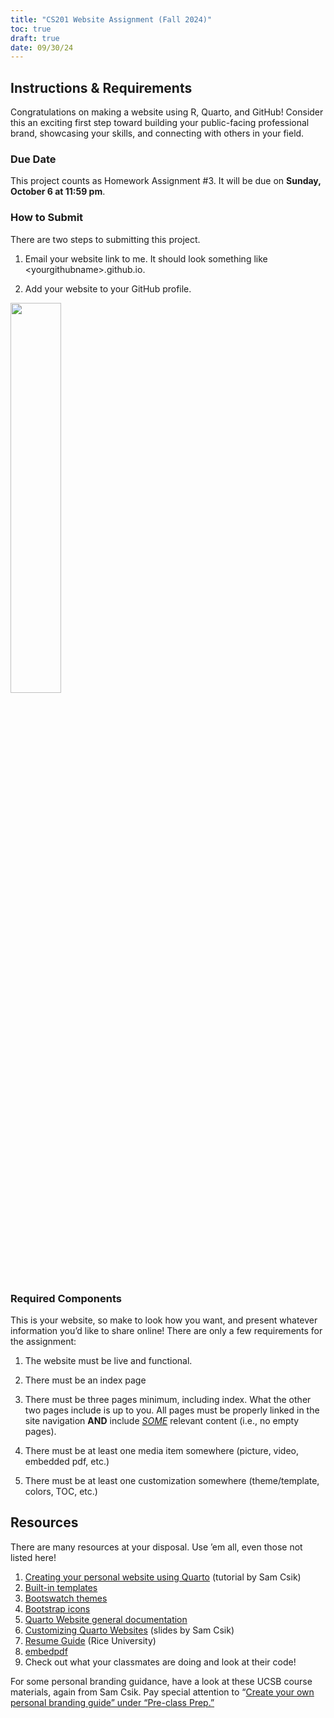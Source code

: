 ```yaml
---
title: "CS201 Website Assignment (Fall 2024)"
toc: true
draft: true
date: 09/30/24
---
```


## Instructions & Requirements

Congratulations on making a website using R, Quarto, and GitHub! Consider this an exciting first step toward building your public-facing professional brand, showcasing your skills, and connecting with others in your field.

### Due Date

This project counts as Homework Assignment #3. It will be due on **Sunday, October 6 at 11:59 pm**.

### How to Submit

There are two steps to submitting this project.

1.  Email your website link to me. It should look something like \<yourgithubname\>.github.io.

2.  Add your website to your GitHub profile.

![](media/update_profile.png){fig-align="left" width="40%"}

### Required Components

This is your website, so make to look how you want, and present whatever information you'd like to share online! There are only a few requirements for the assignment:

1.  The website must be live and functional.

2.  There must be an index page

3.  There must be three pages minimum, including index. What the other two pages include is up to you. All pages must be properly linked in the site navigation **AND** include [*SOME*]{.underline} relevant content (i.e., no empty pages).

4.  There must be at least one media item somewhere (picture, video, embedded pdf, etc.)

5.  There must be at least one customization somewhere (theme/template, colors, TOC, etc.)

## Resources

There are many resources at your disposal. Use 'em all, even those not listed here!

1.  [Creating your personal website using Quarto](https://ucsb-meds.github.io/creating-quarto-websites/){target="_blank"} (tutorial by Sam Csik)
2.  [Built-in templates](https://quarto.org/docs/websites/website-about.html#templates){target="_blank"}
3.  [Bootswatch themes](https://bootswatch.com){target="_blank"}
4.  [Bootstrap icons](https://icons.getbootstrap.com){target="_blank"}
5.  [Quarto Website general documentation](https://quarto.org/docs/websites/){target="_blank"}
6.  [Customizing Quarto Websites](https://ucsb-meds.github.io/customizing-quarto-websites/#/title-slide){target="_blank"} (slides by Sam Csik)
7.  [Resume Guide](https://ccd.rice.edu/sites/g/files/bxs3401/files/inline-files/FreshmanResumeGuide.pdf){target="_blank"} (Rice University)
8.  [embedpdf](https://github.com/jmgirard/embedpdf){target="_blank"}
9.  Check out what your classmates are doing and look at their code!

For some personal branding guidance, have a look at these UCSB course materials, again from Sam Csik. Pay special attention to "[Create your own personal branding guide" under "Pre-class Prep."](https://ucsb-meds.github.io/EDS-296-DS-portfolios/course-materials/week2-customizing-websites.html#pre-class-prep){target="\"_blank"}
